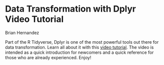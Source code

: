 # Data Transformation with Dplyr Video Tutorial

Brian Hernandez

Part of the R Tidyverse, Dplyr is one of the most powerful tools out there for data transformation. Learn all about it with this [video tutorial](https://www.youtube.com/watch?v=NJv_ww9QVSc){target="_blank"}. The video is intended as a quick introduction for newcomers and a quick reference for those who are already experienced. Enjoy!